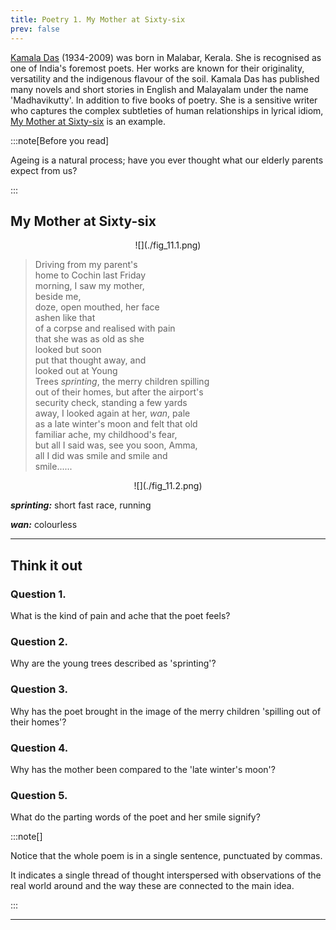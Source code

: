 ```yaml
---
title: Poetry 1. My Mother at Sixty-six
prev: false
---
```


<SourceButton source="lefl111"/>

<IdCard id="poet" title="About the poet">

[Kamala Das](https://en.wikipedia.org/wiki/Kamala_Surayya) (1934-2009) was born
in Malabar, Kerala. She is recognised as one of India's foremost poets. Her
works are known for their originality, versatility and the indigenous flavour of
the soil. Kamala Das has published many novels and short stories in English and
Malayalam under the name 'Madhavikutty'. In addition to five books of poetry.
She is a sensitive writer who captures the complex subtleties of human
relationships in lyrical idiom,
[My Mother at Sixty-six](https://poemotopia.com/kamala-das/my-mother-at-sixty-six/)
is an example.

</IdCard>

:::note[Before you read]

Ageing is a natural process; have you ever thought what our elderly parents
expect from us?

:::

## My Mother at Sixty-six

<Figure>
<center>
![](./fig_11.1.png)
</center>
</Figure>

> Driving from my parent's\
> home to Cochin last Friday\
> morning, I saw my mother,\
> beside me,\
> doze, open mouthed, her face\
> ashen like that\
> of a corpse and realised with pain\
> that she was as old as she\
> looked but soon\
> put that thought away, and\
> looked out at Young\
> Trees _sprinting_, the merry children spilling\
> out of their homes, but after the airport's\
> security check, standing a few yards\
> away, I looked again at her, _wan_, pale\
> as a late winter's moon and felt that old\
> familiar ache, my childhood's fear,\
> but all I said was, see you soon, Amma,\
> all I did was smile and smile and\
> smile......

<Figure>
<center>
![](./fig_11.2.png)
</center>
</Figure>

_**sprinting:**_ short fast race, running

_**wan:**_ colourless

---

## Think it out

### Question 1.

What is the kind of pain and ache that the poet feels?

### Question 2.

Why are the young trees described as 'sprinting'?

### Question 3.

Why has the poet brought in the image of the merry children 'spilling out of
their homes'?

### Question 4.

Why has the mother been compared to the 'late winter's moon'?

### Question 5.

What do the parting words of the poet and her smile signify?

:::note[]

Notice that the whole poem is in a single sentence, punctuated by commas.

It indicates a single thread of thought interspersed with observations of the
real world around and the way these are connected to the main idea.

:::

---